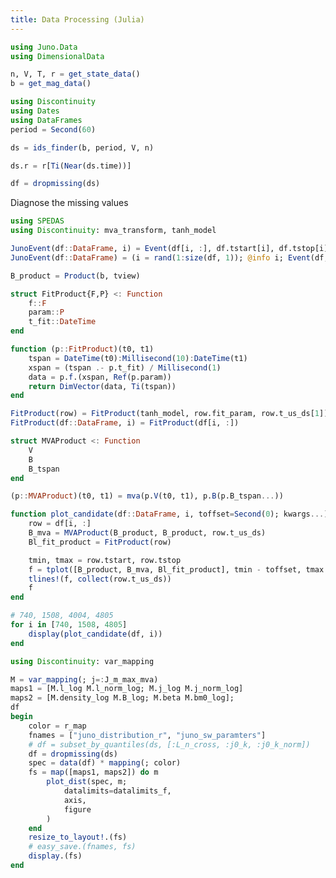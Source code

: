 ```yaml
---
title: Data Processing (Julia)
---
```


```julia
using Juno.Data
using DimensionalData

n, V, T, r = get_state_data()
b = get_mag_data()
```

```julia
using Discontinuity
using Dates
using DataFrames
period = Second(60)

ds = ids_finder(b, period, V, n)

ds.r = r[Ti(Near(ds.time))]

df = dropmissing(ds)
```

Diagnose the missing values

```julia
using SPEDAS
using Discontinuity: mva_transform, tanh_model

JunoEvent(df::DataFrame, i) = Event(df[i, :], df.tstart[i], df.tstop[i])
JunoEvent(df::DataFrame) = (i = rand(1:size(df, 1)); @info i; Event(df, i))

B_product = Product(b, tview)

struct FitProduct{F,P} <: Function
    f::F
    param::P
    t_fit::DateTime
end

function (p::FitProduct)(t0, t1)
    tspan = DateTime(t0):Millisecond(10):DateTime(t1)
    xspan = (tspan .- p.t_fit) / Millisecond(1)
    data = p.f.(xspan, Ref(p.param))
    return DimVector(data, Ti(tspan))
end

FitProduct(row) = FitProduct(tanh_model, row.fit_param, row.t_us_ds[1])
FitProduct(df::DataFrame, i) = FitProduct(df[i, :])

struct MVAProduct <: Function
    V
    B
    B_tspan
end

(p::MVAProduct)(t0, t1) = mva(p.V(t0, t1), p.B(p.B_tspan...))

function plot_candidate(df::DataFrame, i, toffset=Second(0); kwargs...)
    row = df[i, :]
    B_mva = MVAProduct(B_product, B_product, row.t_us_ds)
    Bl_fit_product = FitProduct(row)

    tmin, tmax = row.tstart, row.tstop
    f = tplot([B_product, B_mva, Bl_fit_product], tmin - toffset, tmax + toffset; kwargs...)
    tlines!(f, collect(row.t_us_ds))
    f
end
```

```julia
# 740, 1508, 4004, 4805
for i in [740, 1508, 4805]
    display(plot_candidate(df, i))
end
```

```julia
using Discontinuity: var_mapping

M = var_mapping(; j=:J_m_max_mva)
maps1 = [M.l_log M.l_norm_log; M.j_log M.j_norm_log]
maps2 = [M.density_log M.B_log; M.beta M.bm0_log];
df
begin
    color = r_map
    fnames = ["juno_distribution_r", "juno_sw_paramters"]
    # df = subset_by_quantiles(ds, [:L_n_cross, :j0_k, :j0_k_norm])
    df = dropmissing(ds)
    spec = data(df) * mapping(; color)
    fs = map([maps1, maps2]) do m
        plot_dist(spec, m;
            datalimits=datalimits_f,
            axis,
            figure
        )
    end
    resize_to_layout!.(fs)
    # easy_save.(fnames, fs)
    display.(fs)
end
```